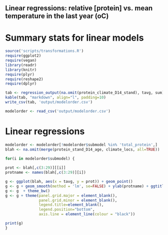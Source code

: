 ## Linear regressions: relative [protein] vs. mean temperature in the last year (oC)

# Summary stats for linear models
```r
source('scripts/transformations.R')
require(ggplot2)
require(vegan)
library(readr)
library(knitr)
require(plyr)
require(reshape2)
require(dplyr)

tab <- regression_output(na.omit(protein_climate_D14_stand), tavg, sum)
kable(tab, "markdown", align="l", padding=10)
write_csv(tab, 'output/modelorder.csv')

modelorder <- read_csv('output/modelorder.csv')
````

# Linear regressions

```r

modelorder <- modelorder[!modelorder$submodel %in% 'total_protein',]
blah <- na.omit(merge(protein_stand_D14_age, climate_locs, all=TRUE))

for(i in modelorder$submodel) {
  
prot <- blah[,c(3:29)][[i]]
protname <- names(blah[,c(3:29)][i])

g <- ggplot(blah, aes(x = tavg, y = prot)) + geom_point() 
g <- g + geom_smooth(method = 'lm', se=FALSE) + ylab(protname) + ggtitle(paste0(protname))
g <- g  + theme_bw()
g <- g + theme(panel.grid.major = element_blank(),
               panel.grid.minor = element_blank(), 
               legend.title=element_blank(),
               legend.position="bottom",
               axis.line = element_line(colour = "black"))

print(g)
}

````
